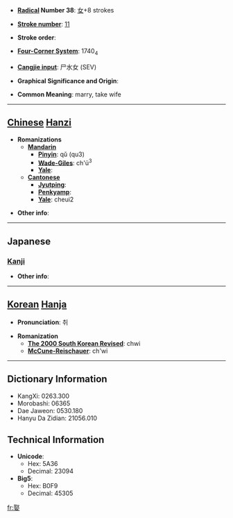 * '''[[Wiktionary:Chinese radical index| Radical]] Number 38''': [[Wiktionary:Chinese radical index 女|女]]+8 strokes

* '''[[Wiktionary:Chinese total strokes index|Stroke number]]''': [[Wiktionary:Chinese total strokes index 11|11]]

* '''Stroke order''': 

* '''[[Wiktionary:Chinese four corner index|Four-Corner System]]''': 1740<sub>4</sub>

* '''[[Wiktionary:Chinese Cangjie index|Cangjie input]]''': 尸水女 (SEV)

* '''Graphical Significance and Origin''': 

* '''Common Meaning''': marry, take wife

----

== [[Chinese]] [[Hanzi]] ==

* '''Romanizations'''
** '''[[Mandarin]]'''
*** '''[[Pinyin]]''': qǔ (qu3)
*** '''[[Wade-Giles]]''': ch'ü<sup>3</sup>
*** '''[[Yale]]''': 
** '''[[Cantonese]]'''
*** '''[[Jyutping]]''':
*** '''[[Penkyamp]]''': 
*** '''[[Yale]]''': cheui2

* '''Other info''': 

----

==Japanese==
===[[Kanji]]===
{{kanji|on readings=[[しゅ]] (shu)|kun readings=[[めとる]] (metoru)}}

* '''Other info''':  

----

== [[Korean]] [[Hanja]] ==

* '''Pronunciation''': 취

* '''Romanization'''
** '''[[The 2000 South Korean Revised Romanization|The 2000 South Korean Revised]]''': chwi
** '''[[McCune-Reischauer]]''': ch'wi

----

== Dictionary Information ==

* KangXi: 0263.300
* Morobashi: 06365
* Dae Jaweon: 0530.180
* Hanyu Da Zidian: 21056.010

== Technical Information ==

* '''Unicode''':
** Hex: 5A36
** Decimal: 23094
* '''Big5''':
** Hex: B0F9
** Decimal: 45305

[[fr:娶]]